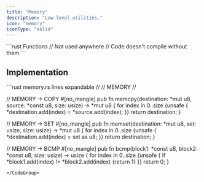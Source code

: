 ```yaml
---
title: "Memory"
description: "Low-level utilities."
icon: "memory"
iconType: "solid"
---
```


<RequestExample>
```rust Functions
// Not used anywhere
// Code doesn't compile without them
```
</RequestExample>

## Implementation
<CodeGroup dropdown>
```rust memory.rs lines expandable
//
//  MEMORY
//

// MEMORY -> COPY
#[no_mangle]
pub fn memcpy(destination: *mut u8, source: *const u8, size: usize) -> *mut u8 {
    for index in 0..size {unsafe {
        *destination.add(index) = *source.add(index);
    }}
    return destination;
}

// MEMORY -> SET
#[no_mangle]
pub fn memset(destination: *mut u8, set: usize, size: usize) -> *mut u8 {
    for index in 0..size {unsafe {
        *destination.add(index) = set as u8;
    }}
    return destination;
}

// MEMORY -> BCMP
#[no_mangle]
pub fn bcmp(block1: *const u8, block2: *const u8, size: usize) -> usize {
    for index in 0..size {unsafe {
        if *block1.add(index) != *block2.add(index) {return 1}
    }}
    return 0;
}
```
</CodeGroup>